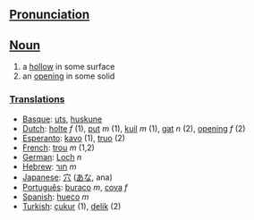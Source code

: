 ==[[Pronunciation]]==

==[[Noun]]==
# a [[hollow]] in some surface
# an [[opening]] in some solid

===[[Translation]]s===
*[[Basque]]: [[uts]], [[huskune]]
*[[Dutch]]:  [[holte]] ''f'' (1), [[put]] ''m'' (1), [[kuil]] ''m'' (1), [[gat]] ''n'' (2), [[opening]] ''f'' (2)
*[[Esperanto]]: [[kavo]] (1), [[truo]] (2)
*[[French]]: [[trou]] ''m'' (1,2)
*[[German]]: [[Loch]] ''n''
*[[Hebrew]]: [[חור]] ''m''
*[[Japanese]]: [[穴]] ([[あな]], ana)
*[[Português]]: [[buraco]] ''m'', [[cova]] ''f''
*[[Spanish]]: [[hueco]] ''m''
*[[Turkish]]: [[çukur]] (1), [[delik]] (2)